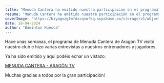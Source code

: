 ```yaml
---
title: "Menuda Cantera ha emitido nuestra participación en el programa"
resume: "Menuda Cantera ha emitido nuestra participación en el programa"
coverImage: "https://biyagvzgfmfdacqnofkq.supabase.co/storage/v1/object/public/images/blog/menudaCantera.webp?t=2024-04-29T08%3A40%3A38.034Z"
date: 28-04-2024
author: "Báminton Huesca"
---
```


Hace unas semanas, el programa de Menuda Cantera de Aragón TV visitó nuestro club e hizo varias entrevistas a nuestros entrenadores y jugadores.

Ya ha sido emitido y aquí podéis echar un vistazo:

[MENUDA CANTERA - ARAGÓN TV](https://alacarta.aragontelevision.es/programas/menuda-cantera/cap-80-28042024-1248)

Muchas gracias a todos por la gran participación!
